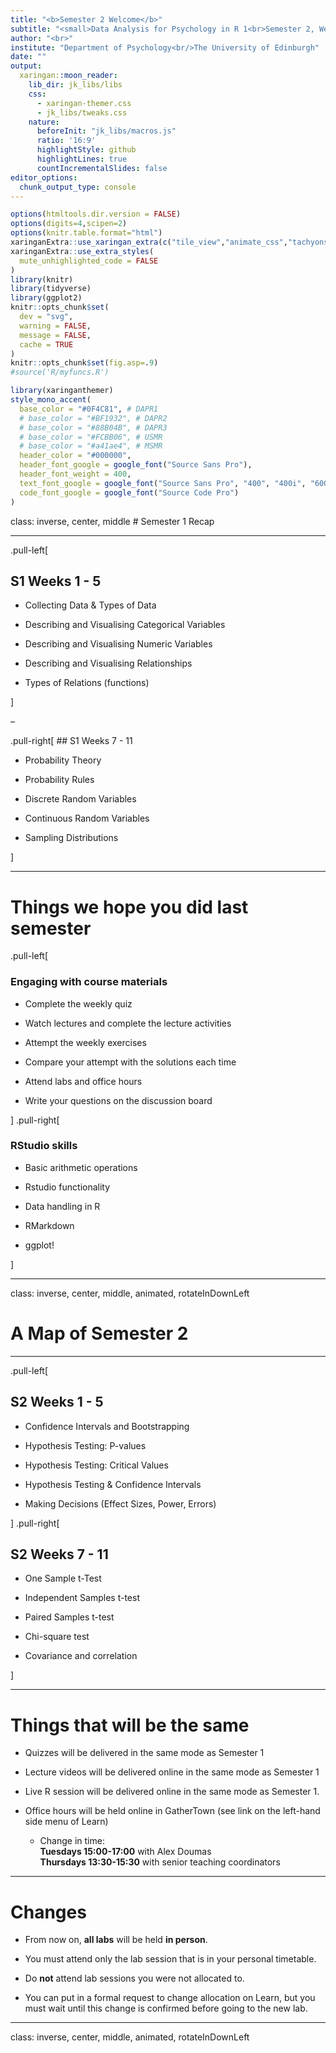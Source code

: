 ```yaml
---
title: "<b>Semester 2 Welcome</b>"
subtitle: "<small>Data Analysis for Psychology in R 1<br>Semester 2, Week 1</small>"
author: "<br>"
institute: "Department of Psychology<br/>The University of Edinburgh"
date: ""
output:
  xaringan::moon_reader:
    lib_dir: jk_libs/libs
    css: 
      - xaringan-themer.css
      - jk_libs/tweaks.css
    nature:
      beforeInit: "jk_libs/macros.js"
      ratio: '16:9'
      highlightStyle: github
      highlightLines: true
      countIncrementalSlides: false
editor_options:
  chunk_output_type: console
---
```



```r
options(htmltools.dir.version = FALSE)
options(digits=4,scipen=2)
options(knitr.table.format="html")
xaringanExtra::use_xaringan_extra(c("tile_view","animate_css","tachyons"))
xaringanExtra::use_extra_styles(
  mute_unhighlighted_code = FALSE
)
library(knitr)
library(tidyverse)
library(ggplot2)
knitr::opts_chunk$set(
  dev = "svg",
  warning = FALSE,
  message = FALSE,
  cache = TRUE
)
knitr::opts_chunk$set(fig.asp=.9)
#source('R/myfuncs.R')
```

```r
library(xaringanthemer)
style_mono_accent(
  base_color = "#0F4C81", # DAPR1
  # base_color = "#BF1932", # DAPR2
  # base_color = "#88B04B", # DAPR3 
  # base_color = "#FCBB06", # USMR
  # base_color = "#a41ae4", # MSMR
  header_color = "#000000",
  header_font_google = google_font("Source Sans Pro"),
  header_font_weight = 400,
  text_font_google = google_font("Source Sans Pro", "400", "400i", "600", "600i"),
  code_font_google = google_font("Source Code Pro")
)
```

class: inverse, center, middle
# Semester 1 Recap  

---

.pull-left[

## S1 Weeks 1 - 5  

- Collecting Data & Types of Data  

- Describing and Visualising Categorical Variables   

- Describing and Visualising Numeric Variables  

- Describing and Visualising Relationships  

- Types of Relations (functions)  

]

--

.pull-right[
## S1 Weeks 7 - 11  

- Probability Theory  

- Probability Rules  

- Discrete Random Variables   

- Continuous Random Variables  

- Sampling Distributions  


]

---

# Things we hope you did last semester

.pull-left[

### Engaging with course materials

- Complete the weekly quiz

- Watch lectures and complete the lecture activities

- Attempt the weekly exercises

- Compare your attempt with the solutions each time

- Attend labs and office hours 

- Write your questions on the discussion board

] 
.pull-right[

### RStudio skills

- Basic arithmetic operations   

- Rstudio functionality 

- Data handling in R 

- RMarkdown 

- ggplot!

]

---

class: inverse, center, middle, animated, rotateInDownLeft

# A Map of Semester 2

---

.pull-left[

## S2 Weeks 1 - 5

- Confidence Intervals and Bootstrapping

- Hypothesis Testing: P-values  

- Hypothesis Testing: Critical Values  

- Hypothesis Testing & Confidence Intervals

- Making Decisions (Effect Sizes, Power, Errors) 

]
.pull-right[

## S2 Weeks 7 - 11

- One Sample t-Test  

- Independent Samples t-test  

- Paired Samples t-test

- Chi-square test

- Covariance and correlation


]


---

# Things that will be the same

- Quizzes will be delivered in the same mode as Semester 1

- Lecture videos will be delivered online in the same mode as Semester 1

- Live R session will be delivered online in the same mode as Semester 1.

- Office hours will be held online in GatherTown (see link on the left-hand side menu of Learn)
  
  + Change in time:  
  __Tuesdays 15:00-17:00__ with Alex Doumas  
  __Thursdays 13:30-15:30__ with senior teaching coordinators


---

# Changes

- From now on, __all labs__ will be held __in person__.

- You must attend only the lab session that is in your personal timetable. 

- Do __not__ attend lab sessions you were not allocated to.

- You can put in a formal request to change allocation on Learn, but you must wait until this change is confirmed before going to the new lab.


---


class: inverse, center, middle, animated, rotateInDownLeft


